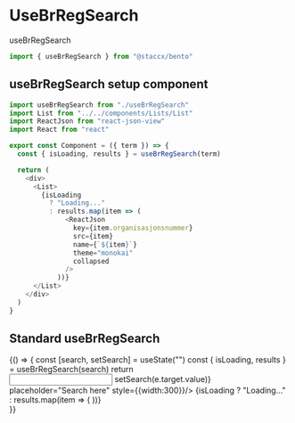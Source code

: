 
<Meta
  title="HOOKS|UseBrRegSearch"
  component={useBrRegSearch}
/>

# UseBrRegSearch

useBrRegSearch

```javascript
import { useBrRegSearch } from "@staccx/bento"
```


## useBrRegSearch setup component

```javascript
import useBrRegSearch from "./useBrRegSearch"
import List from "../../components/Lists/List"
import ReactJson from "react-json-view"
import React from "react"

export const Component = ({ term }) => {
  const { isLoading, results } = useBrRegSearch(term)

  return (
    <div>
      <List>
        {isLoading
          ? "Loading..."
          : results.map(item => (
              <ReactJson
                key={item.organisasjonsnummer}
                src={item}
                name={`${item}`}
                theme="monokai"
                collapsed
              />
            ))}
      </List>
    </div>
  )
}
```

## Standard useBrRegSearch

<Preview>
  <Story name="Standard">
  <div>
    <Component term={text("Search", "stacc", "search")}/>
  </div>
    {() => {
      const [search, setSearch] = useState("")
      const { isLoading, results } = useBrRegSearch(search)
    return <div>
    <Input onChange={e => setSearch(e.target.value)} placeholder="Search here" style={{width:300}}/>
      <List>
        {isLoading
          ? "Loading..."
          : results.map(item => (
          <ReactJson
            key={item.organisasjonsnummer}
            src={item}
            name={`${item}`}
            theme="monokai"
            collapsed
          />
          ))}
      </List>
    </div>
    }}
  </Story>
</Preview>
